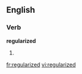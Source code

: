 ==English==

===Verb===
'''regularized'''

# {{present participle of|[[regularize]]}}

[[fr:regularized]]
[[vi:regularized]]